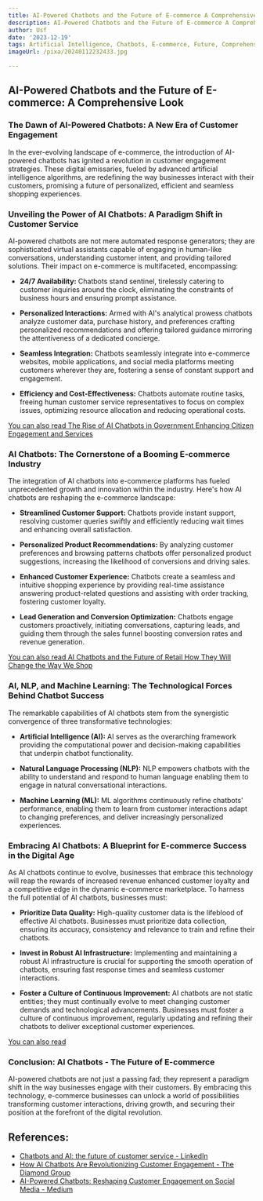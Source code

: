 ```yaml
---
title: AI-Powered Chatbots and the Future of E-commerce A Comprehensive Look
description: AI-Powered Chatbots and the Future of E-commerce A Comprehensive Look
author: Usf
date: '2023-12-19'
tags: Artificial Intelligence, Chatbots, E-commerce, Future, Comprehensive Look
imageUrl: /pixa/20240112232433.jpg

---
```

##  AI-Powered  Chatbots  and the Future of E-commerce: A Comprehensive Look

### The Dawn of AI-Powered Chatbots: A New Era of  Customer Engagement

In the ever-evolving landscape  of e-commerce, the introduction of AI-powered chatbots has ignited a revolution in customer engagement strategies. These digital emissaries, fueled by advanced artificial intelligence algorithms, are redefining the  way businesses interact with their customers, promising  a future of personalized, efficient and seamless shopping experiences.

### Unveiling the Power of AI Chatbots: A Paradigm  Shift in Customer Service

AI-powered chatbots are not mere automated response generators; they are sophisticated virtual assistants capable of  engaging in human-like conversations, understanding customer intent, and providing tailored solutions. Their impact on e-commerce is multifaceted, encompassing:

* **24/7 Availability:** Chatbots stand sentinel, tirelessly  catering to customer inquiries around the  clock, eliminating the constraints of business hours and  ensuring prompt assistance.

*  **Personalized Interactions:** Armed with AI's analytical prowess chatbots analyze customer data, purchase history, and preferences crafting personalized recommendations and  offering tailored guidance mirroring  the attentiveness  of a dedicated concierge.

* **Seamless  Integration:** Chatbots seamlessly  integrate into e-commerce websites, mobile applications,  and social media platforms meeting customers wherever they are, fostering a sense of constant support and engagement.

*  **Efficiency and Cost-Effectiveness:** Chatbots automate routine tasks, freeing  human customer service representatives to focus on complex issues, optimizing resource allocation and reducing operational costs.

[You can  also read The Rise  of AI Chatbots in Government Enhancing Citizen  Engagement and Services](The%20Rise%20of%20AI%20Chatbots%20in%20Government%20Enhancing%20Citizen%20Engagement%20and%20Services)


### AI Chatbots: The Cornerstone of a Booming E-commerce Industry

The integration of  AI  chatbots into e-commerce platforms has fueled unprecedented growth and innovation within the industry. Here's  how AI chatbots are  reshaping the e-commerce landscape:

* **Streamlined Customer Support:** Chatbots provide instant support, resolving customer queries swiftly  and  efficiently reducing wait times and enhancing overall satisfaction.

* **Personalized  Product Recommendations:** By analyzing customer preferences and browsing patterns chatbots offer personalized product suggestions, increasing the likelihood of conversions and driving sales.

* **Enhanced Customer Experience:**  Chatbots create a seamless and intuitive shopping experience by providing real-time assistance answering product-related questions and assisting with order tracking, fostering customer loyalty.

* **Lead Generation and Conversion Optimization:** Chatbots engage customers  proactively,  initiating conversations, capturing leads, and guiding them through the sales funnel boosting conversion rates and  revenue generation.

[You can also read AI Chatbots and the Future of Retail  How They Will Change the Way We  Shop](AI%20Chatbots%20and%20the%20Future%20of%20Retail%20How%20They%20Will%20Change%20the%20Way%20We%20Shop)


### AI, NLP, and Machine Learning: The Technological Forces Behind Chatbot Success

The remarkable capabilities of AI  chatbots stem from the synergistic convergence of three transformative technologies:

* **Artificial Intelligence (AI):** AI serves as the overarching framework providing the computational power  and decision-making capabilities that underpin chatbot functionality.

* **Natural Language Processing (NLP):** NLP empowers chatbots with the ability to understand and respond to human language enabling them to engage in  natural conversational interactions.

* **Machine Learning (ML):** ML algorithms continuously refine  chatbots' performance,  enabling  them  to  learn from customer interactions adapt to changing preferences, and  deliver increasingly personalized experiences.

### Embracing  AI Chatbots: A Blueprint for E-commerce  Success in the Digital Age

As AI chatbots  continue to evolve, businesses that embrace this technology will reap  the rewards of increased revenue enhanced customer loyalty  and a competitive edge in the dynamic e-commerce marketplace. To harness the full potential of AI chatbots, businesses must:

* **Prioritize Data  Quality:** High-quality customer data is the lifeblood of  effective AI chatbots. Businesses must prioritize data collection, ensuring its accuracy, consistency  and relevance to train and refine  their chatbots.

* **Invest in Robust AI  Infrastructure:**  Implementing and maintaining a robust AI infrastructure is crucial for  supporting the smooth operation  of chatbots, ensuring fast response times and seamless customer interactions.

* **Foster  a Culture of Continuous Improvement:** AI chatbots are not static entities; they  must continually  evolve to meet changing customer demands and technological advancements.  Businesses must foster a culture of continuous improvement, regularly updating and refining their chatbots to deliver exceptional customer experiences.

[You can also read ]()


### Conclusion:  AI Chatbots -  The Future of E-commerce

AI-powered chatbots are not  just a passing  fad; they represent a paradigm shift in the way businesses engage with their customers. By embracing this technology, e-commerce businesses can unlock a world of possibilities transforming customer interactions, driving growth, and securing their position  at the forefront of the digital revolution.

## References:
- [Chatbots and AI: the future of customer service - LinkedIn](https://www.linkedin.com/pulse/chatbots-ai-future-customer-service-martekings)
- [How AI Chatbots Are Revolutionizing Customer Engagement - The Diamond Group](https://www.diamond-group.co/blog/how-ai-chatbots-are-revolutionizing-customer-engagement)
- [AI-Powered Chatbots: Reshaping Customer Engagement on Social Media - Medium](https://medium.com/@fm483756/ai-powered-chatbots-reshaping-customer-engagement-on-social-media-c3c763c0a680)
